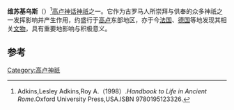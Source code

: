 {{Infobox deity|type=Irish
| image =Visucius distribution.png
| caption =维苏基乌斯的崇拜区域
| name = 维苏基乌斯
}}
'''维苏基乌斯'''（{{lang-en|Visucius}}）<ref>Adkins,Lesley Adkins,Roy A.（1998）.''Handbook to Life in Ancient Rome''.Oxford University Press,USA.ISBN 9780195123326.</ref>[[高卢神话|高卢神话]][[神祇|神祇]]之一。它作为古罗马人所崇拜与供奉的众多神祇之一发挥影响并产生作用，约盛行于[[高卢|高卢]]东部地区，亦于今[[法国|法国]]、[[德国|德国]]等地发现其相关[[文物|文物]]，具有重要地影响与积极意义。

== 参考 ==
{{reflist}}

{{Gaulish-Brythonic mythology}}

[[Category:高卢神祇|Category:高卢神祇]]